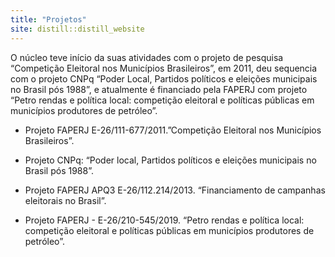 ```yaml
---
title: "Projetos"
site: distill::distill_website
---
```






O núcleo teve início da suas atividades com o projeto de pesquisa "Competição Eleitoral nos Municípios Brasileiros", em 2011, deu sequencia com o projeto CNPq “Poder Local, Partidos políticos e eleições municipais no Brasil pós 1988”, e atualmente é financiado pela FAPERJ com  projeto “Petro rendas e política local:
competição eleitoral e políticas públicas em municípios produtores de petróleo”.

 

- Projeto FAPERJ E-26/111-677/2011."Competição Eleitoral nos Municípios Brasileiros”.  


 - Projeto CNPq: “Poder local, Partidos políticos e eleições municipais no Brasil pós 1988”.  
 
 
 - Projeto FAPERJ APQ3 E-26/112.214/2013. “Financiamento de campanhas eleitorais no Brasil”.  
 
 
 - Projeto FAPERJ - E-26/210-545/2019. “Petro rendas e política local: competição eleitoral e políticas públicas em municípios produtores de petróleo”.  
 
 